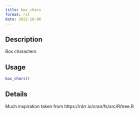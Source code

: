 ```yaml
--- 
title: box_chars 
format: rst 
date: 2022-10-06 
--- 
```


## Description

Box characters


## Usage

```r
box_chars()
```


## Details

Much inspiration taken from https://rdrr.io/cran/fs/src/R/tree.R


